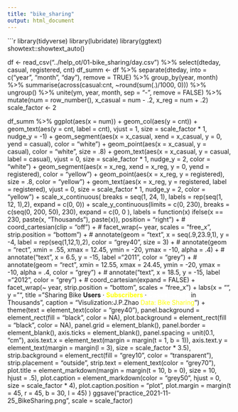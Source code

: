```yaml
---
title: "bike_sharing"
output: html_document
---
```


```r
library(tidyverse)
library(lubridate)
library(ggtext)
showtext::showtext_auto()

df <- read_csv("../help_ot/01-bike_sharing/day.csv") %>% 
  select(dteday, casual, registered, cnt)
df_summ <- df %>% 
  separate(dteday, into = c("year", "month", "day"), remove = TRUE) %>% 
  group_by(year, month) %>% 
  summarise(across(casual:cnt, ~round(sum(.)/1000, 0))) %>%
  ungroup() %>% 
  unite(ym, year, month, sep = "-", remove = FALSE) %>% 
  mutate(num = row_number(),
         x_casual = num - .2,
         x_reg = num + .2)
scale_factor <- 2

df_summ %>% 
  ggplot(aes(x = num)) +
  geom_col(aes(y = cnt)) +
  geom_text(aes(y = cnt, label = cnt), vjust = 1, size = scale_factor * 1, nudge_y = -1) +
  geom_segment(aes(x = x_casual, xend = x_casual, y = 0, yend = casual), color = "white") +
  geom_point(aes(x = x_casual, y = casual), color = "white", size = .8) +
  geom_text(aes(x = x_casual, y = casual, label = casual), vjust = 0, size = scale_factor * 1, nudge_y = 2, color = "white") +
  geom_segment(aes(x = x_reg, xend = x_reg, y = 0, yend = registered), color = "yellow") +
  geom_point(aes(x = x_reg, y = registered), size = .8, color = "yellow") + 
  geom_text(aes(x = x_reg, y = registered, label = registered), vjust = 0, size = scale_factor * 1, nudge_y = 2, color = "yellow") +
  scale_x_continuous(
                     breaks = seq(1, 24, 1),
                     labels = rep(seq(1, 12, 1),2),
                     expand = c(0, 0)) +
  scale_y_continuous(limits = c(0, 230),
                     breaks = c(seq(0, 200, 50), 230),
                     expand = c(0, 0 ),
                     labels = function(x) ifelse(x == 230, paste(x, "Thousands"), paste(x)),
                     position = "right") +
  # coord_cartesian(clip = "off") +
  # facet_wrap(~ year, scales = "free_x", strip.position = "bottom") +
  # annotate(geom = "text", x = seq(.9,23.9,1), y = -4, label = rep(seq(1,12,1),2), color = "grey40", size = 3) +
  # annotate(geom = "rect", xmin = .55, xmax = 12.45, ymin = -20, ymax = -10, alpha = .4) +
  # annotate("text", x = 6.5, y = -15, label ="2011", color = "grey") +
  # annotate(geom = "rect", xmin = 12.55, xmax = 24.45, ymin = -20, ymax = -10, alpha = .4, color = "grey") +
  # annotate("text", x = 18.5, y = -15, label ="2012", color = "grey") +
  # coord_cartesian(expand = FALSE) +
  facet_wrap(~ year, strip.position = "bottom", scales = "free_x") +
  labs(x = "",
       y = "",
       title = "Sharing Bike <span style = 'color:grey80;'>**Users**</span> · <span style = 'color:yellow'>**Subscribers**</span> · <span style = 'color:white'>**Casual-users**</span> in Thousands",
       caption = "Visulization:J.P.Zhao <span style = 'color:yellow'>Data: Bike Sharing</span>") +
  theme(text = element_text(color = "grey40"),
        panel.background = element_rect(fill = "black", color = NA),
        plot.background = element_rect(fill = "black", color = NA),
        panel.grid = element_blank(),
        panel.border = element_blank(),
        axis.ticks = element_blank(),
        panel.spacing = unit(0.1, "cm"),
        axis.text.x = element_text(margin = margin(t = 1, b = 1)),
        axis.text.y = element_text(margin = margin(l = 3), size = scale_factor * 3.5),
        strip.background = element_rect(fill = "grey10", color = "transparent"),
        strip.placement = "outside",
        strip.text = element_text(color = "grey70"),
        plot.title = element_markdown(margin = margin(t = 10, b = 0), size = 10, hjust = .5),
        plot.caption = element_markdown(color = "grey50", hjust = 0, size = scale_factor * 4),
        plot.caption.position = "plot",
        plot.margin = margin(t = 45, r = 45, b = 30, l = 45)
        ) 
ggsave("practice_2021-11-25_BikeSharing.png", scale = scale_factor)